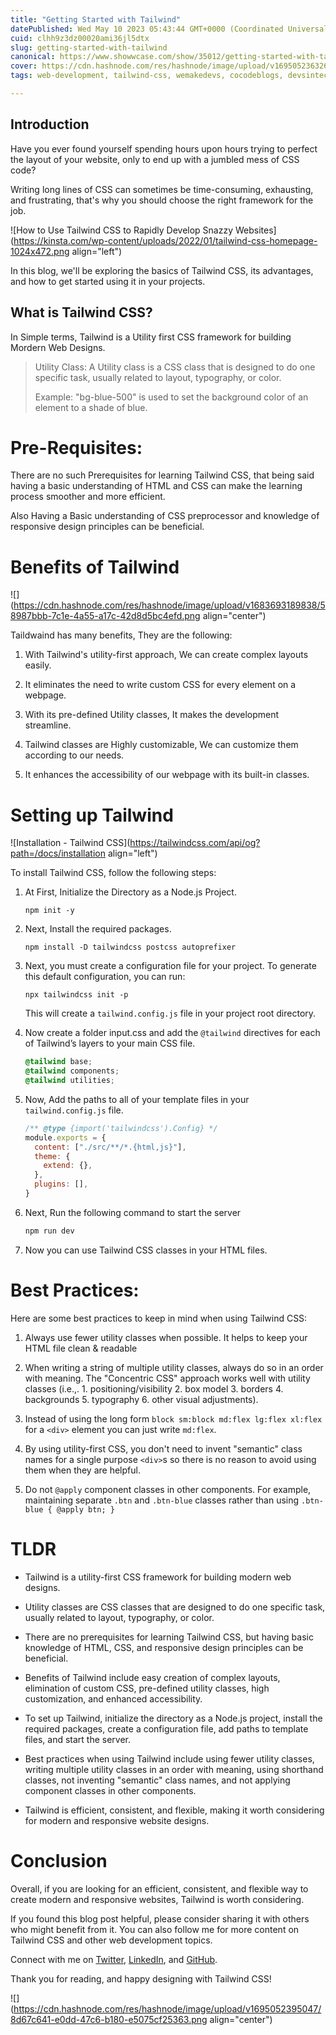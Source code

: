 ```yaml
---
title: "Getting Started with Tailwind"
datePublished: Wed May 10 2023 05:43:44 GMT+0000 (Coordinated Universal Time)
cuid: clhh9z3dz00020ami36jl5dtx
slug: getting-started-with-tailwind
canonical: https://www.showwcase.com/show/35012/getting-started-with-tailwind
cover: https://cdn.hashnode.com/res/hashnode/image/upload/v1695052363265/ca89654f-80a0-4c75-b084-ddaed57726fb.png
tags: web-development, tailwind-css, wemakedevs, cocodeblogs, devsintechblogs

---
```


## Introduction

Have you ever found yourself spending hours upon hours trying to perfect the layout of your website, only to end up with a jumbled mess of CSS code?

Writing long lines of CSS can sometimes be time-consuming, exhausting, and frustrating, that's why you should choose the right framework for the job.

![How to Use Tailwind CSS to Rapidly Develop Snazzy Websites](https://kinsta.com/wp-content/uploads/2022/01/tailwind-css-homepage-1024x472.png align="left")

In this blog, we'll be exploring the basics of Tailwind CSS, its advantages, and how to get started using it in your projects.

## What is Tailwind CSS?

In Simple terms, Tailwind is a Utility first CSS framework for building Mordern Web Designs.

> Utility Class: A Utility class is a CSS class that is designed to do one specific task, usually related to layout, typography, or color.
> 
> Example: "bg-blue-500" is used to set the background color of an element to a shade of blue.

# Pre-Requisites:

There are no such Prerequisites for learning Tailwind CSS, that being said having a basic understanding of HTML and CSS can make the learning process smoother and more efficient.

Also Having a Basic understanding of CSS preprocessor and knowledge of responsive design principles can be beneficial.

# Benefits of Tailwind

![](https://cdn.hashnode.com/res/hashnode/image/upload/v1683693189838/58987bbb-7c1e-4a55-a17c-42d8d5bc4efd.png align="center")

Taildwaind has many benefits, They are the following:

1. With Tailwind's utility-first approach, We can create complex layouts easily.
    
2. It eliminates the need to write custom CSS for every element on a webpage.
    
3. With its pre-defined Utility classes, It makes the development streamline.
    
4. Tailwind classes are Highly customizable, We can customize them according to our needs.
    
5. It enhances the accessibility of our webpage with its built-in classes.
    

# Setting up Tailwind

![Installation - Tailwind CSS](https://tailwindcss.com/api/og?path=/docs/installation align="left")

To install Tailwind CSS, follow the following steps:

1. At First, Initialize the Directory as a Node.js Project.
    
    ```nginx
    npm init -y
    ```
    
2. Next, Install the required packages.
    
    ```nginx
    npm install -D tailwindcss postcss autoprefixer
    ```
    
3. Next, you must create a configuration file for your project. To generate this default configuration, you can run:
    
    ```nginx
    npx tailwindcss init -p
    ```
    
    This will create a `tailwind.config.js` file in your project root directory.
    
4. Now create a folder input.css and add the `@tailwind` directives for each of Tailwind’s layers to your main CSS file.
    
    ```css
    @tailwind base;
    @tailwind components;
    @tailwind utilities;
    ```
    
5. Now, Add the paths to all of your template files in your `tailwind.config.js` file.
    
    ```javascript
    /** @type {import('tailwindcss').Config} */
    module.exports = {
      content: ["./src/**/*.{html,js}"],
      theme: {
        extend: {},
      },
      plugins: [],
    }
    ```
    
6. Next, Run the following command to start the server
    
    ```bash
    npm run dev
    ```
    
7. Now you can use Tailwind CSS classes in your HTML files.
    

# Best Practices:

Here are some best practices to keep in mind when using Tailwind CSS:

1. Always use fewer utility classes when possible. It helps to keep your HTML file clean & readable
    
2. When writing a string of multiple utility classes, always do so in an order with meaning. The "Concentric CSS" approach works well with utility classes (i.e.,. 1. positioning/visibility 2. box model 3. borders 4. backgrounds 5. typography 6. other visual adjustments).
    
3. Instead of using the long form `block sm:block md:flex lg:flex xl:flex` for a `<div>` element you can just write `md:flex`.
    
4. By using utility-first CSS, you don't need to invent "semantic" class names for a single purpose `<div>`s so there is no reason to avoid using them when they are helpful.
    
5. Do not `@apply` component classes in other components. For example, maintaining separate `.btn` and `.btn-blue` classes rather than using `.btn-blue { @apply btn; }`
    

# TLDR

* Tailwind is a utility-first CSS framework for building modern web designs.
    
* Utility classes are CSS classes that are designed to do one specific task, usually related to layout, typography, or color.
    
* There are no prerequisites for learning Tailwind CSS, but having basic knowledge of HTML, CSS, and responsive design principles can be beneficial.
    
* Benefits of Tailwind include easy creation of complex layouts, elimination of custom CSS, pre-defined utility classes, high customization, and enhanced accessibility.
    
* To set up Tailwind, initialize the directory as a Node.js project, install the required packages, create a configuration file, add paths to template files, and start the server.
    
* Best practices when using Tailwind include using fewer utility classes, writing multiple utility classes in an order with meaning, using shorthand classes, not inventing "semantic" class names, and not applying component classes in other components.
    
* Tailwind is efficient, consistent, and flexible, making it worth considering for modern and responsive website designs.
    

# Conclusion

Overall, if you are looking for an efficient, consistent, and flexible way to create modern and responsive websites, Tailwind is worth considering.

If you found this blog post helpful, please consider sharing it with others who might benefit from it. You can also follow me for more content on Tailwind CSS and other web development topics.

Connect with me on [Twitter](https://twitter.com/intent/follow?screen_name=Arindam_1729), [LinkedIn](https://www.linkedin.com/in/arindam2004/), and [GitHub](https://github.com/Arindam200).

Thank you for reading, and happy designing with Tailwind CSS!

![](https://cdn.hashnode.com/res/hashnode/image/upload/v1695052395047/8d67c641-e0dd-47c6-b180-e5075cf25363.png align="center")